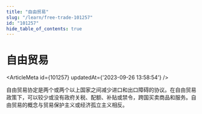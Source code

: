 ```yaml
---
title: "自由贸易"
slug: "/learn/free-trade-101257"
id: "101257"
hide_table_of_contents: true
---
```



# 自由贸易

<ArticleMeta id={101257} updatedAt={'2023-09-26 13:58:54'} />
<div className='border-solid border-b border-t-0 my-4 border-[var(--ifm-color-gray-300)]' />

自由贸易协定是两个或两个以上国家之间减少进口和出口障碍的协议。在自由贸易政策下，可以较少或没有政府关税、配额、补贴或禁令，跨国买卖商品和服务。自由贸易的概念与贸易保护主义或经济孤立主义相反。
